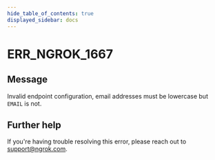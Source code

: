 ```yaml
---
hide_table_of_contents: true
displayed_sidebar: docs
---
```



# ERR_NGROK_1667

## Message

Invalid endpoint configuration, email addresses must be lowercase but `EMAIL` is not.

<ErrorDetails error="err_ngrok_1667" />

## Further help

If you're having trouble resolving this error, please reach out to [support@ngrok.com](mailto:support@ngrok.com?subject=Help%20with%20ERR_NGROK_1667).
